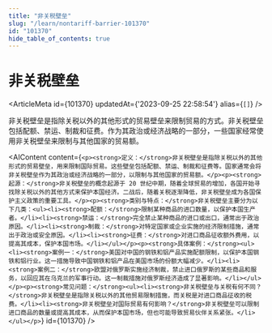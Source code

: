 ```yaml
---
title: "非关税壁垒"
slug: "/learn/nontariff-barrier-101370"
id: "101370"
hide_table_of_contents: true
---
```



# 非关税壁垒

<ArticleMeta id={101370} updatedAt={'2023-09-25 22:58:54'} alias={`[]`} />
<div className='border-solid border-b border-t-0 my-4 border-[var(--ifm-color-gray-300)]' />

非关税壁垒是指除关税以外的其他形式的贸易壁垒来限制贸易的方式。非关税壁垒包括配额、禁运、制裁和征费。作为其政治或经济战略的一部分，一些国家经常使用非关税壁垒来限制与其他国家的贸易额。

<AIContent content={`<p><strong>定义：</strong>非关税壁垒是指除关税以外的其他形式的贸易壁垒，用来限制国际贸易。这些壁垒包括配额、禁运、制裁和征费等。国家通常会将非关税壁垒作为其政治或经济战略的一部分，以限制与其他国家的贸易额。</p><p><strong>起源：</strong>非关税壁垒的概念起源于 20 世纪中期，随着全球贸易的增加，各国开始寻找除关税以外的其他方式来保护本国经济。二战后，随着关税逐渐降低，非关税壁垒成为各国保护主义政策的重要工具。</p><p><strong>类别与特点：</strong>非关税壁垒主要分为以下几类：<ul><li><strong>配额：</strong>限制某种商品的进口数量，以保护本国生产者。</li><li><strong>禁运：</strong>完全禁止某种商品的进口或出口，通常出于政治原因。</li><li><strong>制裁：</strong>对特定国家或企业实施的经济限制措施，通常出于政治或安全原因。</li><li><strong>征费：</strong>对进口商品征收额外费用，以提高其成本，保护本国市场。</li></ul></p><p><strong>具体案例：</strong><ul><li><strong>案例一：</strong>美国对中国的钢铁和铝产品实施配额限制，以保护本国钢铁和铝行业。这一措施导致中国钢铁和铝产品在美国市场的份额大幅减少。</li><li><strong>案例二：</strong>欧盟对俄罗斯实施经济制裁，禁止进口俄罗斯的某些商品和服务，以回应其在乌克兰的军事行动。这一制裁措施对俄罗斯经济造成了显著影响。</li></ul></p><p><strong>常见问题：</strong><ul><li><strong>非关税壁垒与关税有何不同？</strong>非关税壁垒是指除关税以外的其他贸易限制措施，而关税是对进口商品征收的税费。</li><li><strong>非关税壁垒对国际贸易有何影响？</strong>非关税壁垒可以限制进口商品的数量或提高其成本，从而保护本国市场，但也可能导致贸易伙伴关系紧张。</li></ul></p>`} id={101370} />
